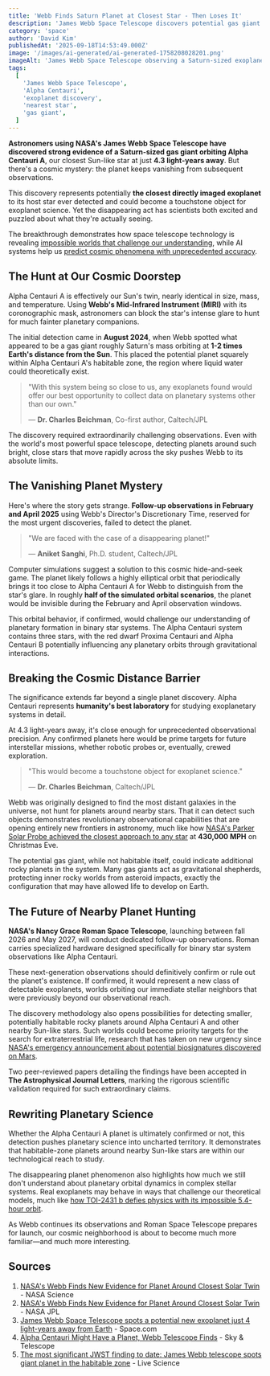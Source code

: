 ```yaml
---
title: 'Webb Finds Saturn Planet at Closest Star - Then Loses It'
description: 'James Webb Space Telescope discovers potential gas giant orbiting Alpha Centauri A, our closest Sun-like star, in groundbreaking observation that challenges planetary science'
category: 'space'
author: 'David Kim'
publishedAt: '2025-09-18T14:53:49.000Z'
image: '/images/ai-generated/ai-generated-1758208028201.png'
imageAlt: 'James Webb Space Telescope observing a Saturn-sized exoplanet around the bright binary star system Alpha Centauri with cosmic lighting effects'
tags:
  [
    'James Webb Space Telescope',
    'Alpha Centauri',
    'exoplanet discovery',
    'nearest star',
    'gas giant',
  ]
---
```


**Astronomers using NASA's James Webb Space Telescope have discovered strong evidence of a Saturn-sized gas giant orbiting Alpha Centauri A**, our closest Sun-like star at just **4.3 light-years away**. But there's a cosmic mystery: the planet keeps vanishing from subsequent observations.

This discovery represents potentially **the closest directly imaged exoplanet** to its host star ever detected and could become a touchstone object for exoplanet science. Yet the disappearing act has scientists both excited and puzzled about what they're actually seeing.

The breakthrough demonstrates how space telescope technology is revealing [impossible worlds that challenge our understanding](/space/toi-2431-b-impossible-planet-defies-physics-nasa-discovery), while AI systems help us [predict cosmic phenomena with unprecedented accuracy](/technology/ai-solar-storm-prediction-nyuad-breakthrough-45-percent-accuracy).

## The Hunt at Our Cosmic Doorstep

Alpha Centauri A is effectively our Sun's twin, nearly identical in size, mass, and temperature. Using **Webb's Mid-Infrared Instrument (MIRI)** with its coronographic mask, astronomers can block the star's intense glare to hunt for much fainter planetary companions.

The initial detection came in **August 2024**, when Webb spotted what appeared to be a gas giant roughly Saturn's mass orbiting at **1-2 times Earth's distance from the Sun**. This placed the potential planet squarely within Alpha Centauri A's habitable zone, the region where liquid water could theoretically exist.

> "With this system being so close to us, any exoplanets found would offer our best opportunity to collect data on planetary systems other than our own."
>
> — **Dr. Charles Beichman**, Co-first author, Caltech/JPL

The discovery required extraordinarily challenging observations. Even with the world's most powerful space telescope, detecting planets around such bright, close stars that move rapidly across the sky pushes Webb to its absolute limits.

## The Vanishing Planet Mystery

Here's where the story gets strange. **Follow-up observations in February and April 2025** using Webb's Director's Discretionary Time, reserved for the most urgent discoveries, failed to detect the planet.

> "We are faced with the case of a disappearing planet!"
>
> — **Aniket Sanghi**, Ph.D. student, Caltech/JPL

Computer simulations suggest a solution to this cosmic hide-and-seek game. The planet likely follows a highly elliptical orbit that periodically brings it too close to Alpha Centauri A for Webb to distinguish from the star's glare. In roughly **half of the simulated orbital scenarios**, the planet would be invisible during the February and April observation windows.

This orbital behavior, if confirmed, would challenge our understanding of planetary formation in binary star systems. The Alpha Centauri system contains three stars, with the red dwarf Proxima Centauri and Alpha Centauri B potentially influencing any planetary orbits through gravitational interactions.

## Breaking the Cosmic Distance Barrier

The significance extends far beyond a single planet discovery. Alpha Centauri represents **humanity's best laboratory** for studying exoplanetary systems in detail.

At 4.3 light-years away, it's close enough for unprecedented observational precision. Any confirmed planets here would be prime targets for future interstellar missions, whether robotic probes or, eventually, crewed exploration.

> "This would become a touchstone object for exoplanet science."
>
> — **Dr. Charles Beichman**, Caltech/JPL

Webb was originally designed to find the most distant galaxies in the universe, not hunt for planets around nearby stars. That it can detect such objects demonstrates revolutionary observational capabilities that are opening entirely new frontiers in astronomy, much like how [NASA's Parker Solar Probe achieved the closest approach to any star](/space/parker-solar-probe-christmas-eve-historic-flyby) at **430,000 MPH** on Christmas Eve.

The potential gas giant, while not habitable itself, could indicate additional rocky planets in the system. Many gas giants act as gravitational shepherds, protecting inner rocky worlds from asteroid impacts, exactly the configuration that may have allowed life to develop on Earth.

## The Future of Nearby Planet Hunting

**NASA's Nancy Grace Roman Space Telescope**, launching between fall 2026 and May 2027, will conduct dedicated follow-up observations. Roman carries specialized hardware designed specifically for binary star system observations like Alpha Centauri.

These next-generation observations should definitively confirm or rule out the planet's existence. If confirmed, it would represent a new class of detectable exoplanets, worlds orbiting our immediate stellar neighbors that were previously beyond our observational reach.

The discovery methodology also opens possibilities for detecting smaller, potentially habitable rocky planets around Alpha Centauri A and other nearby Sun-like stars. Such worlds could become priority targets for the search for extraterrestrial life, research that has taken on new urgency since [NASA's emergency announcement about potential biosignatures discovered on Mars](/space/nasa-mars-emergency-discovery-biosignature).

Two peer-reviewed papers detailing the findings have been accepted in **The Astrophysical Journal Letters**, marking the rigorous scientific validation required for such extraordinary claims.

## Rewriting Planetary Science

Whether the Alpha Centauri A planet is ultimately confirmed or not, this detection pushes planetary science into uncharted territory. It demonstrates that habitable-zone planets around nearby Sun-like stars are within our technological reach to study.

The disappearing planet phenomenon also highlights how much we still don't understand about planetary orbital dynamics in complex stellar systems. Real exoplanets may behave in ways that challenge our theoretical models, much like [how TOI-2431 b defies physics with its impossible 5.4-hour orbit](/space/toi-2431-b-impossible-planet-defies-physics-nasa-discovery).

As Webb continues its observations and Roman Space Telescope prepares for launch, our cosmic neighborhood is about to become much more familiar—and much more interesting.

## Sources

1. [NASA's Webb Finds New Evidence for Planet Around Closest Solar Twin](https://science.nasa.gov/missions/webb/nasas-webb-finds-new-evidence-for-planet-around-closest-solar-twin/) - NASA Science
2. [NASA's Webb Finds New Evidence for Planet Around Closest Solar Twin](https://www.jpl.nasa.gov/news/nasas-webb-finds-new-evidence-for-planet-around-closest-solar-twin/) - NASA JPL
3. [James Webb Space Telescope spots a potential new exoplanet just 4 light-years away from Earth](https://www.space.com/astronomy/exoplanets/james-webb-space-telescope-spots-a-potential-new-exoplanet-just-4-light-years-away-from-earth) - Space.com
4. [Alpha Centauri Might Have a Planet, Webb Telescope Finds](https://skyandtelescope.org/astronomy-news/alpha-centauri-might-have-a-planet-webb-telescope-finds/) - Sky & Telescope
5. [The most significant JWST finding to date: James Webb telescope spots giant planet in the habitable zone](https://www.livescience.com/space/astronomy/the-most-significant-jwst-finding-to-date-james-webb-spots-then-loses-a-giant-planet-orbiting-in-the-habitable-zone-of-our-closest-sun-like-star) - Live Science
